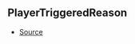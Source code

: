 ## PlayerTriggeredReason



- [Source](https://github.com/Androz2091/discord-player/blob/a0c651a/packages/discord-player/src/Structures/GuildQueue.ts#L58)